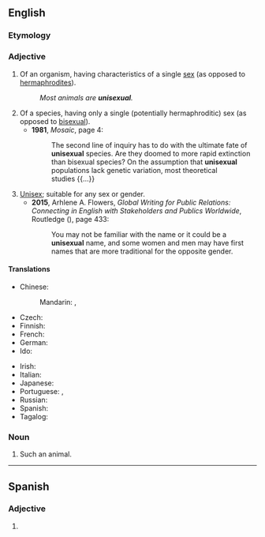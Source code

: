 ==English==
{{wikipedia}}

===Etymology===
{{prefix|en|uni|sexual}}

===Adjective===
{{en-adj|-}}

# Of an organism, having characteristics of a single [[sex]] (as opposed to [[hermaphrodite]]s).
#: ''Most animals are '''unisexual'''.''
# Of a species, having only a single (potentially hermaphroditic) sex (as opposed to [[bisexual]]).
#* '''1981''', ''Mosaic'', page 4:
#*: The second line of inquiry has to do with the ultimate fate of '''unisexual''' species. Are they doomed to more rapid extinction than bisexual species? On the assumption that '''unisexual''' populations lack genetic variation, most theoretical studies&nbsp;{{...}}
# [[unisex|Unisex]]; suitable for any sex or gender.
#* '''2015''', Arhlene A. Flowers, ''Global Writing for Public Relations: Connecting in English with Stakeholders and Publics Worldwide'', Routledge ({{ISBN|9781317683872}}), page 433:
#*: You may not be familiar with the name or it could be a '''unisexual''' name, and some women and men may have first names that are more traditional for the opposite  gender.

====Translations====
{{trans-top|having characteristics of a single sex}}
* Chinese:
*: Mandarin: {{t+|cmn|單性|alt=單性的|sc=Hani}}, {{t+|cmn|单性|tr=dānxìng de|alt=单性的|sc=Hani}}
* Czech: {{t|cs|nedokonalý|m}}
* Finnish: {{t+|fi|yksineuvoinen}}
* French: {{t+|fr|unisexe}}
* German: {{t|de|eingeschlechtlich}}
* Ido: {{t|io|unsexua}}
{{trans-mid}}
* Irish: {{t|ga|aonghnéasach}}
* Italian: {{t|it|unisessuale}}
* Japanese: {{t+|ja|単性|tr=たんせいの, tansei no|alt=単性の|sc=Jpan}}
* Portuguese: {{t+|pt|unissexuado}}, {{t+|pt|unissexual}}
* Russian: {{t+|ru|однопо́лый}}
* Spanish: {{t|es|unisexual}} {{qualifier|biol.}}
* Tagalog: {{t|tl|sansariin}}
{{trans-bottom}}

===Noun===
{{en-noun}}

# Such an animal.

----

==Spanish==

===Adjective===
{{es-adj|pl=unisexuales}}

# {{l|en|unisexual}}